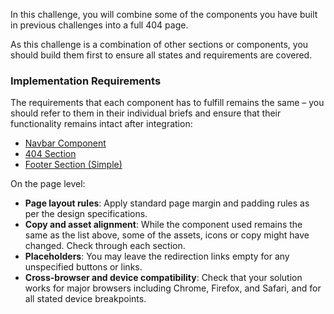 In this challenge, you will combine some of the components you have built in previous challenges into a full 404 page.

As this challenge is a combination of other sections or components, you should build them first to ensure all states and requirements are covered.

### Implementation Requirements

The requirements that each component has to fulfill remains the same – you should refer to them in their individual briefs and ensure that their functionality remains intact after integration:

- [Navbar Component](/projects/challenges/navbar-component)
- [404 Section](/projects/challenges/404-section)
- [Footer Section (Simple)](/projects/challenges/footer-section-simple)

On the page level:

- **Page layout rules**: Apply standard page margin and padding rules as per the design specifications.
- **Copy and asset alignment**: While the component used remains the same as the list above, some of the assets, icons or copy might have changed. Check through each section.
- **Placeholders**: You may leave the redirection links empty for any unspecified buttons or links.
- **Cross-browser and device compatibility**: Check that your solution works for major browsers including Chrome, Firefox, and Safari, and for all stated device breakpoints.
